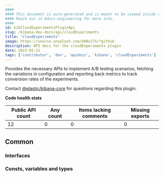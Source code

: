 ```yaml
---
####
#### This document is auto-generated and is meant to be viewed inside our experimental, new docs system.
#### Reach out in #docs-engineering for more info.
####
id: kibCloudExperimentsPluginApi
slug: /kibana-dev-docs/api/cloudExperiments
title: "cloudExperiments"
image: https://source.unsplash.com/400x175/?github
description: API docs for the cloudExperiments plugin
date: 2023-02-21
tags: ['contributor', 'dev', 'apidocs', 'kibana', 'cloudExperiments']
---
```


Provides the necessary APIs to implement A/B testing scenarios, fetching the variations in configuration and reporting back metrics to track conversion rates of the experiments.

Contact [@elastic/kibana-core](https://github.com/orgs/elastic/teams/kibana-core) for questions regarding this plugin.

**Code health stats**

| Public API count  | Any count | Items lacking comments | Missing exports |
|-------------------|-----------|------------------------|-----------------|
| 12 | 0 | 0 | 0 |

## Common

### Interfaces
<DocDefinitionList data={cloudExperimentsObj.common.interfaces}/>

### Consts, variables and types
<DocDefinitionList data={cloudExperimentsObj.common.misc}/>

